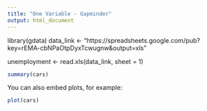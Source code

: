 ```yaml
---
title: "One Variable - Gapminder"
output: html_document
---
```


library(gdata)
data_link <- "https://spreadsheets.google.com/pub?key=rEMA-cbNPaOtpDyxTcwugnw&output=xls"

unemployment <- read.xls(data_link, sheet = 1)

```r
summary(cars)
```

You can also embed plots, for example:

```r
plot(cars)
```